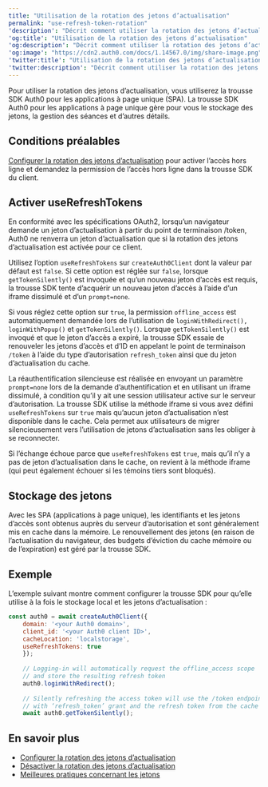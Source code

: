 ---
title: "Utilisation de la rotation des jetons d’actualisation"
permalink: "use-refresh-token-rotation"
'description': "Décrit comment utiliser la rotation des jetons d’actualisation pour les jetons reçus lors de l’autorisation."
'og:title': "Utilisation de la rotation des jetons d’actualisation"
'og:description': "Décrit comment utiliser la rotation des jetons d’actualisation pour les jetons reçus lors de l’autorisation."
'og:image': "https://cdn2.auth0.com/docs/1.14567.0/img/share-image.png"
'twitter:title': "Utilisation de la rotation des jetons d’actualisation"
'twitter:description': "Décrit comment utiliser la rotation des jetons d’actualisation pour les jetons reçus lors de l’autorisation."
---

Pour utiliser la rotation des jetons d’actualisation, vous utiliserez la trousse SDK Auth0 pour les applications à page unique (SPA). La trousse SDK Auth0 pour les applications à page unique gère pour vous le stockage des jetons, la gestion des séances et d’autres détails.

## Conditions préalables

[Configurer la rotation des jetons d’actualisation](/docs/fr-ca/secure/tokens/refresh-tokens/configure-refresh-token-rotation) pour activer l’accès hors ligne et demandez la permission de l’accès hors ligne dans la trousse SDK du client.

## Activer useRefreshTokens

En conformité avec les spécifications OAuth2, lorsqu’un navigateur demande un jeton d’actualisation à partir du point de terminaison /token, Auth0 ne renverra un jeton d’actualisation que si la rotation des jetons d’actualisation est activée pour ce client.

Utilisez l’option `useRefreshTokens` sur `createAuth0Client` dont la valeur par défaut est `false`. Si cette option est réglée sur `false`, lorsque `getTokenSilently()` est invoquée et qu’un nouveau jeton d’accès est requis, la trousse SDK tente d’acquérir un nouveau jeton d’accès à l’aide d’un iframe dissimulé et d’un `prompt=none`.

Si vous réglez cette option sur `true`, la permission `offline_access` est automatiquement demandée lors de l’utilisation de `loginWithRedirect(), loginWithPopup()` et `getTokenSilently()`. Lorsque `getTokenSilently()` est invoqué et que le jeton d’accès a expiré, la trousse SDK essaie de renouveler les jetons d’accès et d’ID en appelant le point de terminaison `/token` à l’aide du type d’autorisation `refresh_token` ainsi que du jeton d’actualisation du cache.

La réauthentification silencieuse est réalisée en envoyant un paramètre `prompt=none` lors de la demande d’authentification et en utilisant un iframe dissimulé, à condition qu’il y ait une session utilisateur active sur le serveur d’autorisation. La trousse SDK utilise la méthode iframe si vous avez défini `useRefreshTokens` sur `true` mais qu’aucun jeton d’actualisation n’est disponible dans le cache. Cela permet aux utilisateurs de migrer silencieusement vers l’utilisation de jetons d’actualisation sans les obliger à se reconnecter.

Si l’échange échoue parce que `useRefreshTokens` est `true`, mais qu’il n’y a pas de jeton d’actualisation dans le cache, on revient à la méthode iframe (qui peut également échouer si les témoins tiers sont bloqués).

## Stockage des jetons

Avec les SPA (applications à page unique), les identifiants et les jetons d’accès sont obtenus auprès du serveur d’autorisation et sont généralement mis en cache dans la mémoire. Le renouvellement des jetons (en raison de l’actualisation du navigateur, des budgets d’éviction du cache mémoire ou de l’expiration) est géré par la trousse SDK.

## Exemple

L’exemple suivant montre comment configurer la trousse SDK pour qu’elle utilise à la fois le stockage local et les jetons d’actualisation :

```javascript lines
const auth0 = await createAuth0Client({
    domain: '<your Auth0 domain>',
    client_id: '<your Auth0 client ID>',
    cacheLocation: 'localstorage',
    useRefreshTokens: true
    });
    
    // Logging-in will automatically request the offline_access scope
    // and store the resulting refresh token
    auth0.loginWithRedirect();
    
    // Silently refreshing the access token will use the /token endpoint
    // with ‘refresh_token’ grant and the refresh token from the cache
    await auth0.getTokenSilently();
```

## En savoir plus

* [Configurer la rotation des jetons d’actualisation](/docs/fr-ca/secure/tokens/refresh-tokens/configure-refresh-token-rotation)
* [Désactiver la rotation des jetons d’actualisation](/docs/fr-ca/secure/tokens/refresh-tokens/disable-refresh-token-rotation)
* [Meilleures pratiques concernant les jetons](/docs/fr-ca/secure/tokens/token-best-practices)